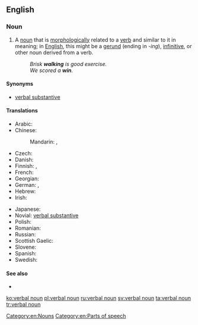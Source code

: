 ==English==

===Noun===
{{en-noun|sg=[[verbal]] [[noun]]}}

# {{grammar}} A [[noun]] that is [[morphologically]] related to a [[verb]] and similar to it in meaning; in [[English]], this might be a [[gerund]] (ending in ''-ing''), [[infinitive]], or other noun derived from a verb.
#: ''Brisk '''walking''' is good exercise.''
#: ''We scored a ''' win'''.''

====Synonyms====
* [[verbal substantive]]

====Translations====
{{trans-top|grammar: noun that is morphologically related to a verb and has similar meaning}}
* Arabic: {{t+|ar|مصدر|m|tr=máSdar}}
* Chinese:
*: Mandarin: {{t|zh|動名詞|sc=Hani}}, {{t|zh|动名词|tr=dòngmíngcí|sc=Hani}}
* Czech: {{t-|cs|podstatné jméno slovesné|n}}
* Danish: {{t-|da|verbalsubstantiv|n}}
* Finnish: {{t-|fi|verbin nimitapa}}, {{t+|fi|infinitiivi}}
* French: {{t-|fr|substantif verbal|m}}
* Georgian: {{t-|ka|სახელზმნა|sc=Geor}}
* German: {{t-|de|Verbalnomen|n}}, {{t+|de|Verbalsubstantiv}}
* Hebrew: {{t|he|שם פעולה|m|alt=שם פעולה \ שֵׁם פְּעֻלּה|tr=shem-pe'ulá|sc=Hebr}}
* Irish: {{t-|ga|ainm briathartha|m|xs=Irish}}
{{trans-mid}}
* Japanese: {{t+|ja|動名詞|tr=どうめいし, dōmeishi|sc=Jpan}}
* Novial: [[verbal substantive]]
* Polish: {{t+|pl|rzeczownik odczasownikowy|m}}
* Romanian: {{t-|ro|substantiv verbal|n}}
* Russian: {{t-|ru|отглагольное существительное|n|tr=otglagól’noje suščestvítel’noje|sc=Cyrl}}
* Scottish Gaelic: {{t-|gd|ainmear gnìomhaireach|m|xs=Scottish Gaelic}}
* Slovene: {{t-|sl|glagolnik|alt=glágolnik}}
* Spanish: {{t-|es|nombre verbal|m}}
* Swedish: {{t-|sv|substantifierat verb}}
{{trans-bottom}}

====See also====
* {{l|en|masdar}}

[[Category:en:Nouns]]
[[Category:en:Parts of speech]]

[[ko:verbal noun]]
[[pl:verbal noun]]
[[ru:verbal noun]]
[[sv:verbal noun]]
[[ta:verbal noun]]
[[tr:verbal noun]]